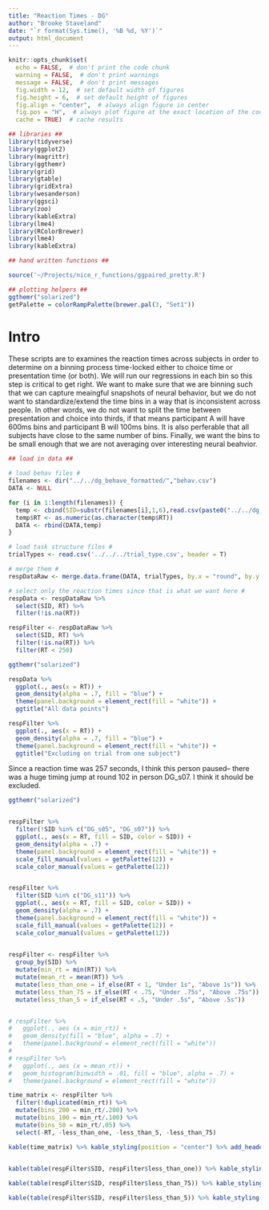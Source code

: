 ```yaml
---
title: "Reaction Times - DG"
author: "Brooke Staveland"
date: "`r format(Sys.time(), '%B %d, %Y')`"
output: html_document
---
```


```r
knitr::opts_chunk$set(
  echo = FALSE,  # don't print the code chunk
  warning = FALSE,  # don't print warnings
  message = FALSE,  # don't print messages
  fig.width = 12,  # set default width of figures
  fig.height = 6,  # set default height of figures
  fig.align = "center",  # always align figure in center
  fig.pos = "H",  # always plot figure at the exact location of the code chunk
  cache = TRUE)  # cache results

## libraries ##
library(tidyverse)
library(ggplot2)
library(magrittr)
library(ggthemr)
library(grid)
library(gtable)
library(gridExtra)
library(wesanderson)
library(ggsci)
library(zoo)
library(kableExtra)
library(lme4)
library(RColorBrewer)
library(lme4)
library(kableExtra)

## hand written functions ##

source('~/Projects/nice_r_functions/ggpaired_pretty.R')

## plotting helpers ##
ggthemr("solarized")
getPalette = colorRampPalette(brewer.pal(3, "Set1"))

```

# Intro

These scripts are to examines the reaction times across subjects in order to determine on a binning process time-locked either to choice time or presentation time (or both). We will run our regressions in each bin so this step is critical to get right. We want to make sure that we are binning such that we can capture meaingful snapshots of neural behavior, but we do not want to standardize/extend the time bins in a way that is inconsistent across people. In other words, we do not want to split the time between presentation and choice into thirds, if that means participant A will have 600ms bins and participant B will 100ms bins. It is also perferable that all subjects have close to the same number of bins. Finally, we want the bins to be small enough that we are not averaging over interesting neural beahvior.

```r
## load in data ##

# load behav files #
filenames <- dir("../../dg_behave_formatted/","behav.csv")
DATA <- NULL

for (i in 1:length(filenames)) {
  temp <- cbind(SID=substr(filenames[i],1,6),read.csv(paste0("../../dg_behave_formatted/", filenames[i]), header=TRUE))
  temp$RT <- as.numeric(as.character(temp$RT))
  DATA <- rbind(DATA,temp)
}

# load task structure files #
trialTypes <- read.csv('../../../trial_type.csv', header = T)

# merge them #
respDataRaw <- merge.data.frame(DATA, trialTypes, by.x = "round", by.y = "X")

# select only the reaction times since that is what we want here #
respData <- respDataRaw %>%
  select(SID, RT) %>%
  filter(!is.na(RT))

respFilter <- respDataRaw %>%
  select(SID, RT) %>%
  filter(!is.na(RT)) %>%
  filter(RT < 250) 


```


```r
ggthemr("solarized")

respData %>%
  ggplot(., aes(x = RT)) +
  geom_density(alpha = .7, fill = "blue") +
  theme(panel.background = element_rect(fill = "white")) + 
  ggtitle("All data points")

respFilter %>%
  ggplot(., aes(x = RT)) +
  geom_density(alpha = .7, fill = "blue") +
  theme(panel.background = element_rect(fill = "white")) +
  ggtitle("Excluding on trial from one subject")

```
Since a reaction time was 257 seconds, I think this person paused-- there was a huge timing jump at round 102 in person DG_s07. I think it should be excluded.


```r
ggthemr("solarized")


respFilter %>%
  filter(!SID %in% c("DG_s05", "DG_s07")) %>%
  ggplot(., aes(x = RT, fill = SID, color = SID)) +
  geom_density(alpha = .7) +
  theme(panel.background = element_rect(fill = "white")) +
  scale_fill_manual(values = getPalette(12)) +
  scale_color_manual(values = getPalette(12)) 


respFilter %>%
  filter(SID %in% c("DG_s11")) %>%
  ggplot(., aes(x = RT, fill = SID, color = SID)) +
  geom_density(alpha = .7) +
  theme(panel.background = element_rect(fill = "white")) +
  scale_fill_manual(values = getPalette(12)) +
  scale_color_manual(values = getPalette(12)) 
  

```

```r

respFilter <- respFilter %>%
  group_by(SID) %>%
  mutate(min_rt = min(RT)) %>%
  mutate(mean_rt = mean(RT)) %>%
  mutate(less_than_one = if_else(RT < 1, "Under 1s", "Above 1s")) %>%
  mutate(less_than_75 = if_else(RT < .75, "Under .75s", "Above .75s")) %>%
  mutate(less_than_5 = if_else(RT < .5, "Under .5s", "Above .5s"))


# respFilter %>%
#   ggplot(., aes (x = min_rt)) +
#   geom_density(fill = "blue", alpha = .7) + 
#   theme(panel.background = element_rect(fill = "white"))
# 
# respFilter %>%
#   ggplot(., aes (x = mean_rt)) +
#   geom_histogram(binwidth = .01, fill = "blue", alpha = .7) + 
#   theme(panel.background = element_rect(fill = "white"))

time_matrix <- respFilter %>%
  filter(!duplicated(min_rt)) %>%
  mutate(bins_200 = min_rt/.200) %>%
  mutate(bins_100 = min_rt/.100) %>%
  mutate(bins_50 = min_rt/.05) %>%
  select(-RT, -less_than_one, -less_than_5, -less_than_75)

kable(time_matrix) %>% kable_styling(position = "center") %>% add_header_above(c("Number of Bins pre-choice based on min RT" = 6))
  

kable(table(respFilter$SID, respFilter$less_than_one)) %>% kable_styling(position = "center")

kable(table(respFilter$SID, respFilter$less_than_75)) %>% kable_styling(position = "center")

kable(table(respFilter$SID, respFilter$less_than_5)) %>% kable_styling(position = "center")


```

